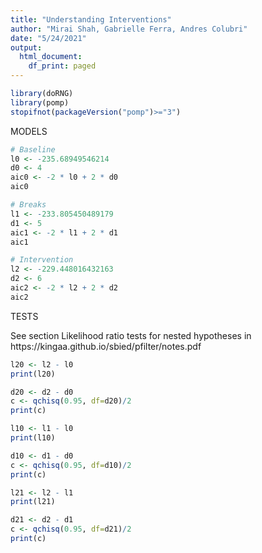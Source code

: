 ```yaml
---
title: "Understanding Interventions"
author: "Mirai Shah, Gabrielle Ferra, Andres Colubri"
date: "5/24/2021"
output:
  html_document:
    df_print: paged
---
```


```r
library(doRNG)
library(pomp)
stopifnot(packageVersion("pomp")>="3")
```

MODELS

```r
# Baseline
l0 <- -235.68949546214
d0 <- 4
aic0 <- -2 * l0 + 2 * d0
aic0

# Breaks
l1 <- -233.805450489179  
d1 <- 5 
aic1 <- -2 * l1 + 2 * d1
aic1

# Intervention
l2 <- -229.448016432163
d2 <- 6
aic2 <- -2 * l2 + 2 * d2
aic2
```

TESTS

See section Likelihood ratio tests for nested hypotheses in
https://kingaa.github.io/sbied/pfilter/notes.pdf

```r
l20 <- l2 - l0
print(l20)

d20 <- d2 - d0
c <- qchisq(0.95, df=d20)/2
print(c)
```
```r
l10 <- l1 - l0
print(l10)

d10 <- d1 - d0
c <- qchisq(0.95, df=d10)/2
print(c)
```
```r
l21 <- l2 - l1
print(l21)

d21 <- d2 - d1
c <- qchisq(0.95, df=d21)/2
print(c)
```